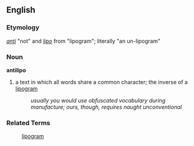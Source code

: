 == English ==
=== Etymology ===
''[[anti]]'' "not" and ''[[lipo]]'' from "lipogram"; literally "an un-lipogram"

===Noun===
'''antilipo'''
# a text in which all words share a common character; the inverse of a [[lipogram]]
#: ''usually you would use obfuscated vocabulary during manufacture; ours, though, requires naught unconventional''

=== Related Terms ===
:[[lipogram]]